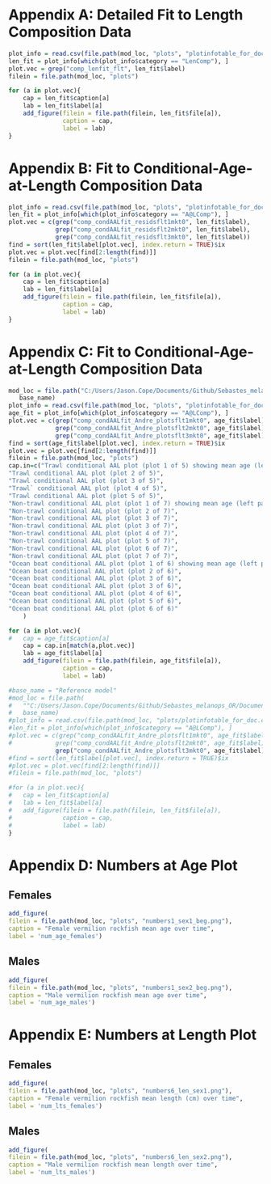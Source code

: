 \clearpage

# Appendix A: Detailed Fit to Length Composition Data {#app-a}

```r
plot_info = read.csv(file.path(mod_loc, "plots", "plotinfotable_for_doc.csv"))
len_fit = plot_info[which(plot_info$category == "LenComp"), ]
plot.vec = grep("comp_lenfit_flt", len_fit$label)
filein = file.path(mod_loc, "plots")

for (a in plot.vec){
	cap = len_fit$caption[a]
	lab = len_fit$label[a]
	add_figure(filein = file.path(filein, len_fit$file[a]), 
			   caption = cap, 
			   label = lab)
}

```

\clearpage

# Appendix B: Fit to Conditional-Age-at-Length Composition Data {#app-b}

```r
plot_info = read.csv(file.path(mod_loc, "plots", "plotinfotable_for_doc.csv"))
len_fit = plot_info[which(plot_info$category == "A@LComp"), ]
plot.vec = c(grep("comp_condAALfit_residsflt1mkt0", len_fit$label),
			 grep("comp_condAALfit_residsflt2mkt0", len_fit$label),
			 grep("comp_condAALfit_residsflt3mkt0", len_fit$label))
find = sort(len_fit$label[plot.vec], index.return = TRUE)$ix
plot.vec = plot.vec[find[2:length(find)]]
filein = file.path(mod_loc, "plots")

for (a in plot.vec){
	cap = len_fit$caption[a]
	lab = len_fit$label[a]
	add_figure(filein = file.path(filein, len_fit$file[a]), 
			   caption = cap, 
			   label = lab)
}

```

\clearpage

# Appendix C: Fit to Conditional-Age-at-Length Composition Data {#app-c}

```r
mod_loc = file.path("C:/Users/Jason.Cope/Documents/Github/Sebastes_melanops_OR/Document/models",
   base_name)
plot_info = read.csv(file.path(mod_loc, "plots", "plotinfotable_for_doc.csv"))
age_fit = plot_info[which(plot_info$category == "A@LComp"), ]
plot.vec = c(grep("comp_condAALfit_Andre_plotsflt1mkt0", age_fit$label),
			 grep("comp_condAALfit_Andre_plotsflt2mkt0", age_fit$label),
			 grep("comp_condAALfit_Andre_plotsflt3mkt0", age_fit$label))
find = sort(age_fit$label[plot.vec], index.return = TRUE)$ix
plot.vec = plot.vec[find[2:length(find)]]
filein = file.path(mod_loc, "plots")
cap.in=c("Trawl conditional AAL plot (plot 1 of 5) showing mean age (left panel) and standard deviation (right panel. Shaded areas are 90 percent CIs)",
"Trawl conditional AAL plot (plot 2 of 5)",
"Trawl conditional AAL plot (plot 3 of 5)",
"Trawl` conditional AAL plot (plot 4 of 5)",
"Trawl conditional AAL plot (plot 5 of 5)",
"Non-trawl conditional AAL plot (plot 1 of 7) showing mean age (left panel) and standard deviation (right panel. Shaded areas are 90 percent CIs)",
"Non-trawl conditional AAL plot (plot 2 of 7)",
"Non-trawl conditional AAL plot (plot 3 of 7)",
"Non-trawl conditional AAL plot (plot 3 of 7)",
"Non-trawl conditional AAL plot (plot 4 of 7)",
"Non-trawl conditional AAL plot (plot 5 of 7)",
"Non-trawl conditional AAL plot (plot 6 of 7)",
"Non-trawl conditional AAL plot (plot 7 of 7)",
"Ocean boat conditional AAL plot (plot 1 of 6) showing mean age (left panel) and standard deviation (right panel. Shaded areas are 90 percent CIs)",
"Ocean boat conditional AAL plot (plot 2 of 6)",
"Ocean boat conditional AAL plot (plot 3 of 6)",
"Ocean boat conditional AAL plot (plot 3 of 6)",
"Ocean boat conditional AAL plot (plot 4 of 6)",
"Ocean boat conditional AAL plot (plot 5 of 6)",
"Ocean boat conditional AAL plot (plot 6 of 6)"
	)

for (a in plot.vec){
#	cap = age_fit$caption[a]
	cap = cap.in[match(a,plot.vec)]
	lab = age_fit$label[a]
	add_figure(filein = file.path(filein, age_fit$file[a]), 
			   caption = cap, 
			   label = lab)

#base_name = "Reference model"
#mod_loc = file.path(
#   ""C:/Users/Jason.Cope/Documents/Github/Sebastes_melanops_OR/Document/models"",
#   base_name)
#plot_info = read.csv(file.path(mod_loc, "plots/plotinfotable_for_doc.csv"))
#len_fit = plot_info[which(plot_info$category == "A@LComp"), ]
#plot.vec = c(grep("comp_condAALfit_Andre_plotsflt1mkt0", age_fit$label),
#			 grep("comp_condAALfit_Andre_plotsflt2mkt0", age_fit$label),
			 grep("comp_condAALfit_Andre_plotsflt3mkt0", age_fit$label))
#find = sort(len_fit$label[plot.vec], index.return = TRUE)$ix
#plot.vec = plot.vec[find[2:length(find)]]
#filein = file.path(mod_loc, "plots")

#for (a in plot.vec){
#	cap = len_fit$caption[a]
#	lab = len_fit$label[a]
#	add_figure(filein = file.path(filein, len_fit$file[a]), 
#			   caption = cap, 
#			   label = lab)
}

```

\clearpage

# Appendix D: Numbers at Age Plot {#app-d}

## Females
```r
add_figure(
filein = file.path(mod_loc, "plots", "numbers1_sex1_beg.png"), 
caption = "Female vermilion rockfish mean age over time",
label = 'num_age_females')
```


## Males
```r
add_figure(
filein = file.path(mod_loc, "plots", "numbers1_sex2_beg.png"), 
caption = "Male vermilion rockfish mean age over time",
label = 'num_age_males')
```

\clearpage

# Appendix E: Numbers at Length Plot {#app-e}

## Females
```r
add_figure(
filein = file.path(mod_loc, "plots", "numbers6_len_sex1.png"), 
caption = "Female vermilion rockfish mean length (cm) over time",
label = 'num_lts_females')
```

\clearpage


## Males
```r
add_figure(
filein = file.path(mod_loc, "plots", "numbers6_len_sex2.png"), 
caption = "Male vermilion rockfish mean length over time",
label = 'num_lts_males')
```


\clearpage
